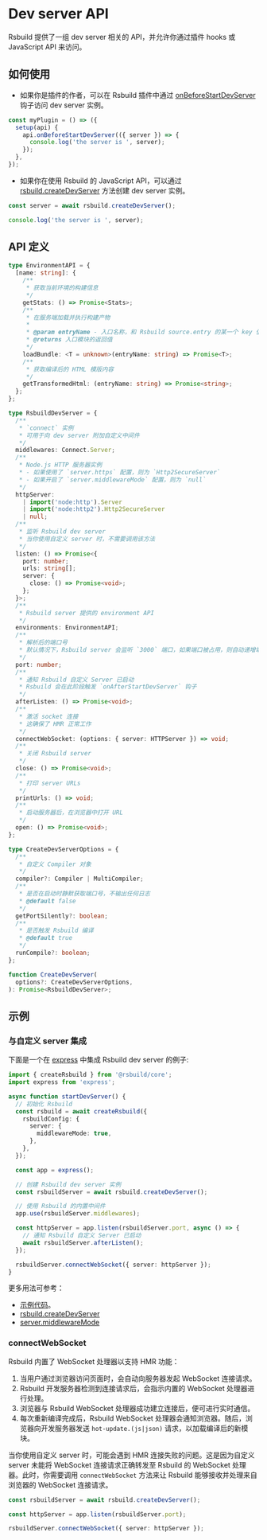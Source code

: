 # Dev server API

Rsbuild 提供了一组 dev server 相关的 API，并允许你通过插件 hooks 或 JavaScript API 来访问。

## 如何使用

- 如果你是插件的作者，可以在 Rsbuild 插件中通过 [onBeforeStartDevServer](/plugins/dev/hooks#onbeforestartdevserver) 钩子访问 dev server 实例。

```ts
const myPlugin = () => ({
  setup(api) {
    api.onBeforeStartDevServer(({ server }) => {
      console.log('the server is ', server);
    });
  },
});
```

- 如果你在使用 Rsbuild 的 JavaScript API，可以通过 [rsbuild.createDevServer](/api/javascript-api/instance#rsbuildcreatedevserver) 方法创建 dev server 实例。

```ts
const server = await rsbuild.createDevServer();

console.log('the server is ', server);
```

## API 定义

```ts
type EnvironmentAPI = {
  [name: string]: {
    /**
     * 获取当前环境的构建信息
     */
    getStats: () => Promise<Stats>;
    /**
     * 在服务端加载并执行构建产物
     *
     * @param entryName - 入口名称，和 Rsbuild source.entry 的某一个 key 值对应
     * @returns 入口模块的返回值
     */
    loadBundle: <T = unknown>(entryName: string) => Promise<T>;
    /**
     * 获取编译后的 HTML 模版内容
     */
    getTransformedHtml: (entryName: string) => Promise<string>;
  };
};

type RsbuildDevServer = {
  /**
   * `connect` 实例
   * 可用于向 dev server 附加自定义中间件
   */
  middlewares: Connect.Server;
  /**
   * Node.js HTTP 服务器实例
   * - 如果使用了 `server.https` 配置，则为 `Http2SecureServer`
   * - 如果开启了 `server.middlewareMode` 配置，则为 `null`
   */
  httpServer:
    | import('node:http').Server
    | import('node:http2').Http2SecureServer
    | null;
  /**
   * 监听 Rsbuild dev server
   * 当你使用自定义 server 时，不需要调用该方法
   */
  listen: () => Promise<{
    port: number;
    urls: string[];
    server: {
      close: () => Promise<void>;
    };
  }>;
  /**
   * Rsbuild server 提供的 environment API
   */
  environments: EnvironmentAPI;
  /**
   * 解析后的端口号
   * 默认情况下，Rsbuild server 会监听 `3000` 端口，如果端口被占用，则自动递增端口号
   */
  port: number;
  /**
   * 通知 Rsbuild 自定义 Server 已启动
   * Rsbuild 会在此阶段触发 `onAfterStartDevServer` 钩子
   */
  afterListen: () => Promise<void>;
  /**
   * 激活 socket 连接
   * 这确保了 HMR 正常工作
   */
  connectWebSocket: (options: { server: HTTPServer }) => void;
  /**
   * 关闭 Rsbuild server
   */
  close: () => Promise<void>;
  /**
   * 打印 server URLs
   */
  printUrls: () => void;
  /**
   * 启动服务器后，在浏览器中打开 URL
   */
  open: () => Promise<void>;
};

type CreateDevServerOptions = {
  /**
   * 自定义 Compiler 对象
   */
  compiler?: Compiler | MultiCompiler;
  /**
   * 是否在启动时静默获取端口号，不输出任何日志
   * @default false
   */
  getPortSilently?: boolean;
  /**
   * 是否触发 Rsbuild 编译
   * @default true
   */
  runCompile?: boolean;
};

function CreateDevServer(
  options?: CreateDevServerOptions,
): Promise<RsbuildDevServer>;
```

## 示例

### 与自定义 server 集成

下面是一个在 [express](https://expressjs.com/) 中集成 Rsbuild dev server 的例子:

```ts
import { createRsbuild } from '@rsbuild/core';
import express from 'express';

async function startDevServer() {
  // 初始化 Rsbuild
  const rsbuild = await createRsbuild({
    rsbuildConfig: {
      server: {
        middlewareMode: true,
      },
    },
  });

  const app = express();

  // 创建 Rsbuild dev server 实例
  const rsbuildServer = await rsbuild.createDevServer();

  // 使用 Rsbuild 的内置中间件
  app.use(rsbuildServer.middlewares);

  const httpServer = app.listen(rsbuildServer.port, async () => {
    // 通知 Rsbuild 自定义 Server 已启动
    await rsbuildServer.afterListen();
  });

  rsbuildServer.connectWebSocket({ server: httpServer });
}
```

更多用法可参考：

- [示例代码](https://github.com/rspack-contrib/rspack-examples/blob/main/rsbuild/express/server.mjs)。
- [rsbuild.createDevServer](/api/javascript-api/instance#rsbuildcreatedevserver)
- [server.middlewareMode](/config/server/middleware-mode)

### connectWebSocket

Rsbuild 内置了 WebSocket 处理器以支持 HMR 功能：

1. 当用户通过浏览器访问页面时，会自动向服务器发起 WebSocket 连接请求。
2. Rsbuild 开发服务器检测到连接请求后，会指示内置的 WebSocket 处理器进行处理。
3. 浏览器与 Rsbuild WebSocket 处理器成功建立连接后，便可进行实时通信。
4. 每次重新编译完成后，Rsbuild WebSocket 处理器会通知浏览器。随后，浏览器向开发服务器发送 `hot-update.(js|json)` 请求，以加载编译后的新模块。

当你使用自定义 server 时，可能会遇到 HMR 连接失败的问题。这是因为自定义 server 未能将 WebSocket 连接请求正确转发至 Rsbuild 的 WebSocket 处理器。此时，你需要调用 `connectWebSocket` 方法来让 Rsbuild 能够接收并处理来自浏览器的 WebSocket 连接请求。

```ts
const rsbuildServer = await rsbuild.createDevServer();

const httpServer = app.listen(rsbuildServer.port);

rsbuildServer.connectWebSocket({ server: httpServer });
```
